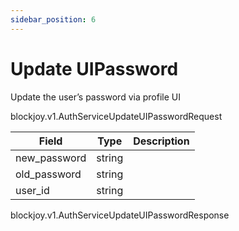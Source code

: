```yaml
---
sidebar_position: 6
---
```



# Update UIPassword

<ApiMethod method="rpc" name="UpdateUIPassword" />

Update the user’s password via profile UI

<ApiMethod method="requests" name="AuthServiceUpdateUIPasswordRequest" />

<VersionType>blockjoy.v1.AuthServiceUpdateUIPasswordRequest</VersionType>

| Field        | Type   | Description |
| ------------ | ------ | ----------- |
| new_password | string |             |
| old_password | string |             |
| user_id      | string |             |

<CustomCodeBlock codes={codes} />

<ApiMethod method="returns" name="AuthServiceUpdateUIPasswordResponse" />

<VersionType>blockjoy.v1.AuthServiceUpdateUIPasswordResponse</VersionType>
